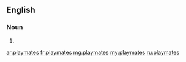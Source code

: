 ==English==

===Noun===
{{head|en|plural}}

# {{plural of|playmate|lang=en}}

[[ar:playmates]]
[[fr:playmates]]
[[mg:playmates]]
[[my:playmates]]
[[ru:playmates]]